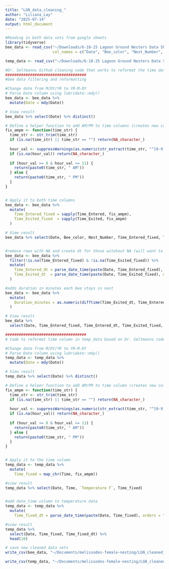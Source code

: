 ```yaml
---
title: "LGN_data_cleaning_"
author: "Liliana_Lay"
date: "2025-07-14"
output: html_document
---
```



```r

#Reading in both data sets from google sheets
library(tidyverse)
bee_data <- read_csv("~/Downloads/6-18-25 Lagoon Ground Nesters Data Sheet 3 - R Bee data.csv", skip = 1, 
                     col_names = c("Date", "Bee_color", "Nest_Number", "Time_Entered", "Time_Exited"))

temp_data <- read_csv("~/Downloads/6-18-25 Lagoon Ground Nesters Data Sheet 3 - R environmental Data.csv", skip = 1, col_names = c("Date", "Time", "Temperature F") )

```


```r

#Dr. Seltmanns Github cleaning code that works to reformat the time data so R reads it as time on the 12 hour clock and figure out the duration in minutes the bees spend in the nests.
####################################
#bee data filtering and reformatting

#Change date from M/DY/YR to YR-M-DY
# Parse Date column using lubridate::mdy()
bee_data <- bee_data %>%
  mutate(Date = mdy(Date))

# View result
bee_data %>% select(Date) %>% distinct()

# Define a helper function to add AM/PM to time columns (creates new columns)
fix_ampm <- function(time_str) {
  time_str <- str_trim(time_str)
  if (is.na(time_str) || time_str == "") return(NA_character_)
  
  hour_val <- suppressWarnings(as.numeric(str_extract(time_str, "^[0-9]{1,2}")))
  if (is.na(hour_val)) return(NA_character_)
  
  if (hour_val >= 8 & hour_val <= 11) {
    return(paste0(time_str, " AM"))
  } else {
    return(paste0(time_str, " PM"))
  }
}


# Apply it to both time columns
bee_data <- bee_data %>%
  mutate(
    Time_Entered_fixed = sapply(Time_Entered, fix_ampm),
    Time_Exited_fixed  = sapply(Time_Exited, fix_ampm)
  )

# View result
bee_data %>% select(Date, Bee_color, Nest_Number, Time_Entered_fixed, Time_Exited_fixed)


#remove rows with NA and create dt for those witohout NA (will want to return them for determining how many nests a female enteres)
bee_data <- bee_data %>%
  filter(!is.na(Time_Entered_fixed) & !is.na(Time_Exited_fixed)) %>%
  mutate(
    Time_Entered_dt = parse_date_time(paste(Date, Time_Entered_fixed), orders = "ymd HM p"),
    Time_Exited_dt  = parse_date_time(paste(Date, Time_Exited_fixed), orders = "ymd HM p")
  )

#adds duration in minutes each bee stays in nest
bee_data <- bee_data %>%
  mutate(
    Duration_minutes = as.numeric(difftime(Time_Exited_dt, Time_Entered_dt, units = "mins"))
  )

# View result
bee_data %>%
  select(Date, Time_Entered_fixed, Time_Entered_dt, Time_Exited_fixed, Time_Exited_dt, Duration_minutes)

```


```r
####################################
# Code to reformat time column in temp_data based on Dr. Seltmanns code 

#Change date from M/DY/YR to YR-M-DY
# Parse Date column using lubridate::mdy()
temp_data <- temp_data %>%
  mutate(Date = mdy(Date))

# View result
temp_data %>% select(Date) %>% distinct()

# Define a helper function to add AM/PM to time column (creates new column)
fix_ampm <- function(time_str) {
  time_str <- str_trim(time_str)
  if (is.na(time_str) || time_str == "") return(NA_character_)
  
  hour_val <- suppressWarnings(as.numeric(str_extract(time_str, "^[0-9]{1,2}")))
  if (is.na(hour_val)) return(NA_character_)
  
  if (hour_val >= 8 & hour_val <= 11) {
    return(paste0(time_str, " AM"))
  } else {
    return(paste0(time_str, " PM"))
  }
}


# Apply it to the time column
temp_data <- temp_data %>%
  mutate(
    Time_fixed = map_chr(Time, fix_ampm))

#view result 
temp_data %>% select(Date, Time, `Temperature F`, Time_fixed)


#add date_time column to temperature data
temp_data <- temp_data %>%
  mutate(
    Time_fixed_dt = parse_date_time(paste(Date, Time_fixed), orders = "ymd HMS p"))

#view result
temp_data %>%
  select(Date, Time_fixed, Time_fixed_dt) %>%
  head(10)

```


```r

# save new cleaned data sets
write_csv(bee_data, "~/Documents/melissodes-female-nesting/LGN_cleaned_data_and_code/bee_data.csv")

write_csv(temp_data, "~/Documents/melissodes-female-nesting/LGN_cleaned_data_and_code/temp_data.csv")

```




